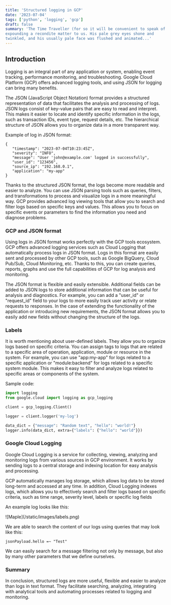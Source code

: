 ```yaml
---
title: 'Structured logging in GCP'
date: '2023-07-04'
tags: ['python', 'logging', 'gcp']
draft: false
summary: 'The Time Traveller (for so it will be convenient to speak of him) was
expounding a recondite matter to us. His pale grey eyes shone and
twinkled, and his usually pale face was flushed and animated...'
---
```


## Introduction

Logging is an integral part of any application or system, enabling event tracking, performance monitoring, and troubleshooting. Google Cloud Platform (GCP) offers advanced logging tools, and using JSON for logging can bring many benefits.

The JSON (JavaScript Object Notation) format provides a structured representation of data that facilitates the analysis and processing of logs. JSON logs consist of key-value pairs that are easy to read and interpret. This makes it easier to locate and identify specific information in the logs, such as transaction IDs, event type, request details, etc. The hierarchical structure of JSON allows you to organize data in a more transparent way.

Example of log in JSON format:

```
{
   "timestamp": "2023-07-04T10:23:45Z",
   "severity": "INFO",
   "message": "User 'john@example.com' logged in successfully",
   "user_id": "123456",
   "source_ip": "192.168.0.1",
   "application": "my-app"
}

```

Thanks to the structured JSON format, the logs become more readable and easier to analyze. You can use JSON parsing tools such as queries, filters, and transformations to process and visualize logs in a more meaningful way. GCP provides advanced log viewing tools that allow you to search and filter logs based on specific keys and values. This allows you to focus on specific events or parameters to find the information you need and diagnose problems.

### GCP and JSON format

Using logs in JSON format works perfectly with the GCP tools ecosystem. GCP offers advanced logging services such as Cloud Logging that automatically process logs in JSON format. Logs in this format are easily sent and processed by other GCP tools, such as Google BigQuery, Cloud Pub/Sub, Cloud Monitoring, etc. Thanks to this, you can create queries, reports, graphs and use the full capabilities of GCP for log analysis and monitoring.

The JSON format is flexible and easily extensible. Additional fields can be added to JSON logs to store additional information that can be useful for analysis and diagnostics. For example, you can add a "user_id" or "request_id" field to your logs to more easily track user activity or relate requests to responses. In the case of extending the functionality of the application or introducing new requirements, the JSON format allows you to easily add new fields without changing the structure of the logs.

### Labels

It is worth mentioning about user-defined labels. They allow you to organize logs based on specific criteria. You can assign tags to logs that are related to a specific area of operation, application, module or resource in the system. For example, you can use "app:my-app" for logs related to a specific application or "module:backend" for logs related to a specific system module. This makes it easy to filter and analyze logs related to specific areas or components of the system.

Sample code:

```python
import logging
from google.cloud import logging as gcp_logging

client = gcp_logging.Client()

logger = client.logger('my-log')

data_dict = {"message": "Random text", "hello": "world!"}
logger.info(data_dict, extra={"labels": {"hello": "world"}})

```

### Google Cloud Logging

Google Cloud Logging is a service for collecting, viewing, analyzing and monitoring logs from various sources in GCP environment. It works by sending logs to a central storage and indexing location for easy analysis and processing.

GCP automatically manages log storage, which allows log data to be stored long-term and accessed at any time. In addition, Cloud Logging indexes logs, which allows you to effectively search and filter logs based on specific criteria, such as time range, severity level, labels or specific log fields

An example log looks like this:

<div className="flex flex-wrap -mx-2 overflow-hidden xl:-mx-2">
  <div className="my-1 px-2 w-full overflow-hidden">![Maple](/static/images/labels.png)</div>
</div>

We are able to search the content of our logs using queries that may look like this:

```
jsonPayload.hello =~ "Test"
```

We can easily search for a message filtering not only by message, but also by many other parameters that we define ourselves.

### Summary

In conclusion, structured logs are more useful, flexible and easier to analyze than logs in text format. They facilitate searching, analyzing, integrating with analytical tools and automating processes related to logging and monitoring.
